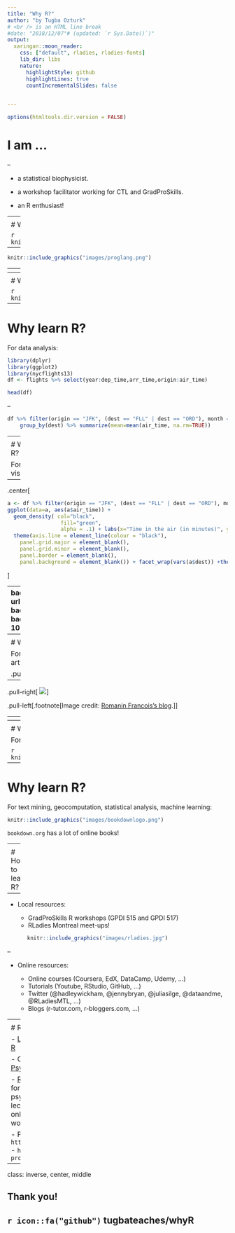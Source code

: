 ```yaml
---
title: "Why R?"
author: "by Tugba Ozturk"
# <br /> is an HTML line break
#date: "2018/12/07"# (updated: `r Sys.Date()`)"
output:
  xaringan::moon_reader:
    css: ["default", rladies, rladies-fonts]
    lib_dir: libs
    nature:
      highlightStyle: github
      highlightLines: true
      countIncrementalSlides: false
      

---
```


```r
options(htmltools.dir.version = FALSE)
```

<!-- slide 1 --> 
# I am ...

--

- a statistical biophysicist.

- a workshop facilitator working for CTL and GradProSkills.

- an R enthusiast!


---
<!-- slide 2 --> 

# What is R?

```r
knitr::include_graphics("images/r.png")
```

--


```r
knitr::include_graphics("images/proglang.png")
```


---
<!-- slide 3 --> 

# What is R?

- robust and open source

- high level, easy-to-learn, simple syntax

- extendible (a lot of R packages)

- a vibrant community `r emo::ji("heart")`

- data analysis, data visualization, statistical analysis, machine learning, ...


---
<!-- slide 4 --> 

# Why learn R?

```r
knitr::include_graphics("images/r2me.png")
```



---
<!-- slide 4 --> 

# Why learn R?

For data analysis:


```r
library(dplyr)
library(ggplot2)
library(nycflights13)
df <- flights %>% select(year:dep_time,arr_time,origin:air_time)
```


```r
head(df)
```


--

```r
df %>% filter(origin == "JFK", (dest == "FLL" | dest == "ORD"), month == 12) %>%
    group_by(dest) %>% summarize(mean=mean(air_time, na.rm=TRUE))
```


---
<!-- slide 5 --> 

# Why learn R?

For data visualization:

--

.center[
```r
a <- df %>% filter(origin == "JFK", (dest == "FLL" | dest == "ORD"), month == 12) %>% group_by(dest) 
ggplot(data=a, aes(a$air_time)) + 
  geom_density( col="black", 
                 fill="green", 
                 alpha = .1) + labs(x="Time in the air (in minutes)", y="Count") + theme_bw(base_size=14) +
  theme(axis.line = element_line(colour = "black"),
    panel.grid.major = element_blank(),
    panel.grid.minor = element_blank(),
    panel.border = element_blank(),
    panel.background = element_blank()) + facet_wrap(vars(a$dest)) +theme(strip.background = element_blank(), strip.placement = "outside")
```
]


---
background-image: url(images/gganimate.png)
background-size: 300px
background-position: 90% 10%

<!-- slide 6 --> 
# Why learn R?


For data visualization:

.center[

```r
library(ggplot2)
library(gganimate)
library(gapminder)

ggplot(gapminder, aes(gdpPercap, lifeExp, size = pop, colour = country)) +
  geom_point(alpha = 0.7, show.legend = FALSE) +
  scale_colour_manual(values = country_colors) + theme_bw(base_size=14) +
  scale_size(range = c(2, 12)) +
  scale_x_log10() +
  facet_wrap(~continent) +
  # Here comes the gganimate specific bits
  labs(title = 'Year: {frame_time}', x = 'GDP per capita', y = 'Life expectancy') +
  transition_time(year) +
  ease_aes('linear')


#if (knitr:::is_latex_output()) {
#  knitr::asis_output('\\url{....}')
#} else {
#  knitr::include_graphics("ggnaimateexample.gif") 
#}
```
]


---
<!-- slide 7 --> 

# Why learn R?

For making impressionist artwork:

.pull-left[
![](images/romanin1.jpg)]

--

.pull-right[
![](images/romanin2.jpg)]

.pull-left[.footnote[Image credit: [Romanin Francois's blog](http://romainfrancois.blog.free.fr/index.php?post/2010/11/12/What-would-impressionnists-do-with-R).]]


---
<!-- slide 8 --> 

# Why learn R?

For making dashboards, web applications:

```r
knitr::include_graphics("images/sihnydashboards.png")
```
.footnote[The image is taken from [here](https://appsilon.com/semantic-dashboard-new-open-source-r-shiny-package/).] 


---
<!-- slide 9 --> 

# Why learn R?

For increasing your academic visibility:

```r
knitr::include_graphics("images/website.png")
```

---
<!-- slide 10 --> 

# Why learn R?

For text mining, geocomputation, statistical analysis, machine learning:

```r
knitr::include_graphics("images/bookdownlogo.png")
```

`bookdown.org` has a lot of online books!


---
<!-- slide 12 --> 

# How to learn R?

--

- Local resources: 

    - GradProSkills R workshops (GPDI 515 and GPDI 517)
    - RLadies Montreal meet-ups! 
    ```r
       knitr::include_graphics("images/rladies.jpg")
    ```
    
--

- Online resources:

    - Online courses (Coursera, EdX, DataCamp, Udemy, ...)
    - Tutorials (Youtube, RStudio, GitHub, ...)
    - Twitter (@hadleywickham, @jennybryan, @juliasilge, @dataandme, @RLadiesMTL, ...)
    - Blogs (r-tutor.com, r-bloggers.com, ...)


---
<!--slide 13-->

# R for Psychology

- [Learning Statistics with R](https://learningstatisticswithr.com/)

- Course notes for [Psychology Statistics](http://swirlstats.com/scn/Psychology_Statistics.html)

- [R-bloggers'](https://www.r-bloggers.com/learning-r-for-researchers-in-psychology/) suggestions for researchers in psychology (including lecture notes, mailing lists, online books and workshops)

- Popular websites:
    - `https://rpsychologist.com`
    - `https://personality-project.org/r`

---



class: inverse, center, middle

## Thank you!

## `r icon::fa("github")` tugbateaches/whyR 